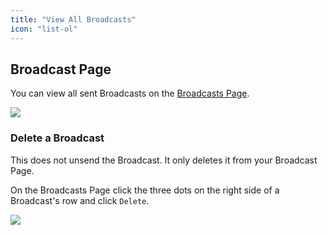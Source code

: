 ```yaml
---
title: "View All Broadcasts"
icon: "list-ol"
---
```


## Broadcast Page

You can view all sent Broadcasts on the [Broadcasts Page](https://app.usepylon.com/broadcasts).

<Frame caption="What the engagement notifications look like in Slack">
  <img src="/images/broadcast-all.png" />
</Frame>

### Delete a Broadcast

<Tip>
  This does not unsend the Broadcast. It only deletes it from your Broadcast
  Page.
</Tip>

On the Broadcasts Page click the three dots on the right side of a Broadcast's row and click `Delete`.

<Frame>
  <img src="/images/delete-broadcast.png" />
</Frame>
